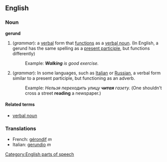 ==English==

===Noun===
{{wikipedia}}
'''gerund'''
#(''grammar''): a [[verbal]] form that [[function]]s as a [[verbal noun]]. (In English, a gerund has the same spelling as a [[present participle]], but functions differently)
#:Example:  '''''Walking''' is good exercise.''
#(''grammar''): In some languages, such as [[Italian]] or [[Russian]], a verbal form similar to a present participle, but functioning as an adverb.
#:Example: ''Нельзя переходить улицу '''читая''' газету.'' (One shouldn't cross a street '''reading''' a newspaper.)

====Related terms====
*[[verbal noun]]

===Translations===
*French: [[gérondif]] ''m''
*Italian: [[gerundio]] ''m''

[[Category:English parts of speech]]